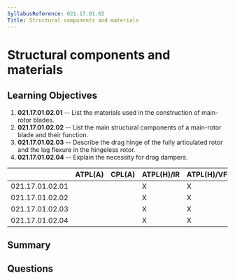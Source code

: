 ```yaml
---
SyllabusReference: 021.17.01.02
Title: Structural components and materials
---
```


# Structural components and materials

## Learning Objectives

1. **021.17.01.02.01** -- List the materials used in the construction of
   main-rotor blades.
2. **021.17.01.02.02** -- List the main structural components of a main-rotor
   blade and their function.
3. **021.17.01.02.03** -- Describe the drag hinge of the fully articulated rotor
   and the lag flexure in the hingeless rotor.
4. **021.17.01.02.04** -- Explain the necessity for drag dampers.

|                 | ATPL(A) | CPL(A) | ATPL(H)/IR | ATPL(H)/VFR | CPL(H) | IR  | CBIR(A) |
| --------------- | ------- | ------ | ---------- | ----------- | ------ | --- | ------- |
| 021.17.01.02.01 |         |        | X          | X           | X      |     |         |
| 021.17.01.02.02 |         |        | X          | X           | X      |     |         |
| 021.17.01.02.03 |         |        | X          | X           | X      |     |         |
| 021.17.01.02.04 |         |        | X          | X           | X      |     |         |

## Summary

## Questions
